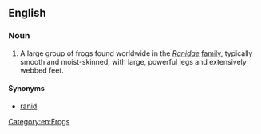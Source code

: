==English==
{{wikipedia}}

===Noun===
{{en-noun|head=[[true]] [[frog]]}}

# A large group of frogs found worldwide in the ''[[Ranidae]]'' [[family]], typically smooth and moist-skinned, with large, powerful legs and extensively webbed feet.

====Synonyms====
* [[ranid]]

[[Category:en:Frogs]]